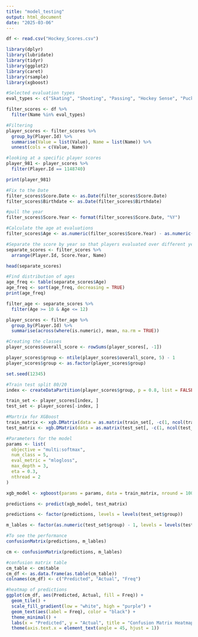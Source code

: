 ---
title: "model_testing"
output: html_document
date: "2025-03-06"
---


```{r setup}
df <- read.csv("Hockey_Scores.csv")
```

```{r library}
library(dplyr)
library(lubridate)
library(tidyr)
library(ggplot2)
library(caret)
library(rsample)
library(xgboost)
```

```{r}
#Selected evaluation types
eval_types <- c("Skating", "Shooting", "Passing", "Hockey Sense", "Puck Handling", "Puck Control", "Skills", "Competitiveness")

filter_scores <- df %>%
  filter(Name %in% eval_types)

```

```{r}
#Filtering
player_scores <- filter_scores %>%
  group_by(Player.Id) %>%
  summarise(Value = list(Value), Name = list(Name)) %>%
  unnest(cols = c(Value, Name))

#looking at a specific player scores
player_981 <- player_scores %>%
  filter(Player.Id == 1148740)

print(player_981)

```

```{r}
#Fix to the Date
filter_scores$Score.Date <- as.Date(filter_scores$Score.Date)
filter_scores$Birthdate <- as.Date(filter_scores$Birthdate)

#pull the year
filter_scores$Score.Year <- format(filter_scores$Score.Date, "%Y")

#Calculate the age at evaluations
filter_scores$Age <- as.numeric(filter_scores$Score.Year) - as.numeric(format(filter_scores$Birthdate, "%Y"))


```

```{r}
#Separate the score by year so that players evaluated over different years are separate entity
separate_scores <- filter_scores %>%
  arrange(Player.Id, Score.Year, Name)

head(separate_scores)
```

```{r}
#Find distribution of ages
age_freq <- table(separate_scores$Age)
age_freq <- sort(age_freq, decreasing = TRUE)
print(age_freq)

filter_age <- separate_scores %>%
  filter(Age >= 10 & Age <= 12)
```



```{r}
player_scores <- filter_age %>%
  group_by(Player.Id) %>%
  summarise(across(where(is.numeric), mean, na.rm = TRUE))
```



```{r}
#Creating the classes
player_scores$overall_score <- rowSums(player_scores[, -1])

player_scores$group <- ntile(player_scores$overall_score, 5) - 1
player_scores$group <- as.factor(player_scores$group)

```

```{r}
set.seed(12345)

#Train test split 80/20
index <- createDataPartition(player_scores$group, p = 0.8, list = FALSE)

train_set <- player_scores[index, ]
test_set <- player_scores[-index, ]

#Martrix for XGBoost
train_matrix <- xgb.DMatrix(data = as.matrix(train_set[, -c(1, ncol(train_set))]), label = as.numeric(train_set$group) - 1)
test_matrix <- xgb.DMatrix(data = as.matrix(test_set[, -c(1, ncol(test_set))]), label = as.numeric(test_set$group) - 1)

```

```{r}
#Parameters for the model
params <- list(
  objective = "multi:softmax",
  num_class = 5,
  eval_metric = "mlogloss",
  max_depth = 3,
  eta = 0.3,
  nthread = 2
)

xgb_model <- xgboost(params = params, data = train_matrix, nround = 100, verbose = 0)
```

```{r}
predictions <- predict(xgb_model, test_matrix)

predictions <- factor(predictions, levels = levels(test_set$group))

m_lables <- factor(as.numeric(test_set$group) - 1, levels = levels(test_set$group))

#To see the performance
confusionMatrix(predictions, m_lables)


```

```{r}
cm <- confusionMatrix(predictions, m_lables)

#confusion matrix table
cm_table <- cm$table
cm_df <- as.data.frame(as.table(cm_table))
colnames(cm_df) <- c("Predicted", "Actual", "Freq")

#heatmap of predictions
ggplot(cm_df, aes(Predicted, Actual, fill = Freq)) +
  geom_tile() +
  scale_fill_gradient(low = "white", high = "purple") +
  geom_text(aes(label = Freq), color = "black") +
  theme_minimal() +
  labs(x = "Predicted", y = "Actual", title = "Confusion Matrix Heatmap") +
  theme(axis.text.x = element_text(angle = 45, hjust = 1))


```











